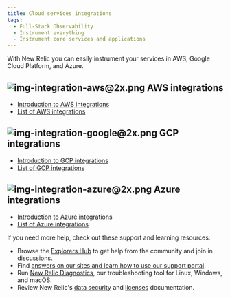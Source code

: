 ```yaml
---
title: Cloud services integrations
tags:
  - Full-Stack Observability
  - Instrument everything
  - Instrument core services and applications
---
```


With New Relic you can easily instrument your services in AWS, Google Cloud Platform, and Azure.

## ![img-integration-aws@2x.png](./images/img-integration-aws%402x.png "img-integration-aws@2x.png") AWS integrations

* [Introduction to AWS integrations](/docs/integrations/amazon-integrations/get-started/introduction-aws-integrations)
* [List of AWS integrations](/docs/integrations/amazon-integrations/aws-integrations-list)

## ![img-integration-google@2x.png](./images/img-integration-google%402x.png "img-integration-google@2x.png") GCP integrations

* [Introduction to GCP integrations](/docs/integrations/google-cloud-platform-integrations/getting-started/introduction-google-cloud-platform-integrations)
* [List of GCP integrations](/docs/integrations/google-cloud-platform-integrations/gcp-integrations-list)

## ![img-integration-azure@2x.png](./images/img-integration-azure%402x.png "img-integration-azure@2x.png") Azure integrations

* [Introduction to Azure integrations](/docs/integrations/microsoft-azure-integrations/getting-started/introduction-azure-monitoring-integrations)
* [List of Azure integrations](/docs/integrations/microsoft-azure-integrations/azure-integrations-list)

If you need more help, check out these support and learning resources:

* Browse the [Explorers Hub](https://discuss.newrelic.com/) to get help from the community and join in discussions.
* Find [answers on our sites and learn how to use our support portal](/docs/using-new-relic/welcome-new-relic/get-started/find-help-use-support-portal).
* Run [New Relic Diagnostics](/docs/using-new-relic/cross-product-functions/troubleshooting/new-relic-diagnostics), our troubleshooting tool for Linux, Windows, and macOS.
* Review New Relic's [data security](/docs/security) and [licenses](/docs/licenses) documentation.
